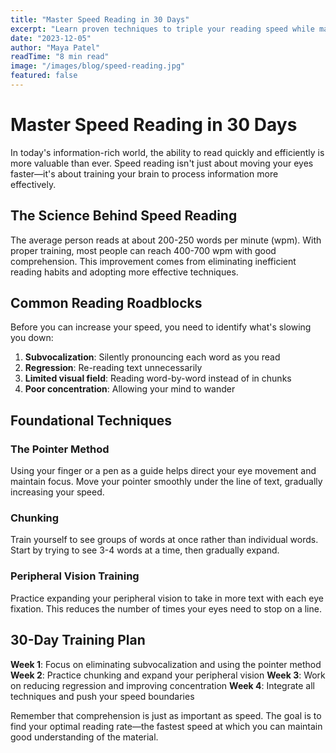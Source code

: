```yaml
---
title: "Master Speed Reading in 30 Days"
excerpt: "Learn proven techniques to triple your reading speed while maintaining comprehension."
date: "2023-12-05"
author: "Maya Patel"
readTime: "8 min read"
image: "/images/blog/speed-reading.jpg"
featured: false
---
```


# Master Speed Reading in 30 Days

In today's information-rich world, the ability to read quickly and efficiently is more valuable than ever. Speed reading isn't just about moving your eyes faster—it's about training your brain to process information more effectively.

## The Science Behind Speed Reading

The average person reads at about 200-250 words per minute (wpm). With proper training, most people can reach 400-700 wpm with good comprehension. This improvement comes from eliminating inefficient reading habits and adopting more effective techniques.

## Common Reading Roadblocks

Before you can increase your speed, you need to identify what's slowing you down:

1. **Subvocalization**: Silently pronouncing each word as you read
2. **Regression**: Re-reading text unnecessarily
3. **Limited visual field**: Reading word-by-word instead of in chunks
4. **Poor concentration**: Allowing your mind to wander

## Foundational Techniques

### The Pointer Method

Using your finger or a pen as a guide helps direct your eye movement and maintain focus. Move your pointer smoothly under the line of text, gradually increasing your speed.

### Chunking

Train yourself to see groups of words at once rather than individual words. Start by trying to see 3-4 words at a time, then gradually expand.

### Peripheral Vision Training

Practice expanding your peripheral vision to take in more text with each eye fixation. This reduces the number of times your eyes need to stop on a line.

## 30-Day Training Plan

**Week 1**: Focus on eliminating subvocalization and using the pointer method
**Week 2**: Practice chunking and expand your peripheral vision
**Week 3**: Work on reducing regression and improving concentration
**Week 4**: Integrate all techniques and push your speed boundaries

Remember that comprehension is just as important as speed. The goal is to find your optimal reading rate—the fastest speed at which you can maintain good understanding of the material. 